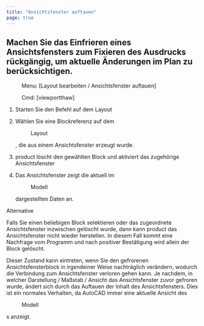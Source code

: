 ```yaml
---
title: "Ansichtsfenster auftauen"
page: true
---
```

## Machen Sie das  <Italic> Einfrieren </Italic>  eines Ansichtsfensters zum Fixieren des Ausdrucks r&#252;ckg&#228;ngig, um aktuelle &#196;nderungen im Plan zu ber&#252;cksichtigen.
<GeoDesigner> <Menu> Menu: [Layout bearbeiten / Ansichtsfenster auftauen] </Menu> 
 <Menu> Cmd: [viewportthaw] </Menu> 

1.  Starten Sie den Befehl auf dem Layout


2.  W&#228;hlen Sie eine <Italic> Blockreferenz </Italic>  auf dem <Menu>Layout</Menu> , die aus einem Ansichtsfenster erzeugt wurde.


3. <Placeholder>product</Placeholder> l&#246;scht den gew&#228;hlten Block und aktiviert das zugeh&#246;rige <Italic> Ansichtsfenster </Italic> 
4.  Das <Italic> Ansichtsfenster </Italic>  zeigt die aktuell im <Menu>Modell</Menu>  dargestellten Daten an.




Alternative


Falls Sie einen beliebigen Block selektieren oder das zugeordnete Ansichtsfenster inzwischen gel&#246;scht wurde, dann kann  <Placeholder>product</Placeholder> das  <Italic> Ansichtsfenster </Italic>  nicht wieder herstellen. In diesem Fall kommt eine Nachfrage vom Programm und nach positiver Best&#228;tigung wird allein der Block gel&#246;scht.

<Warning>
Dieser Zustand kann eintreten, wenn Sie den  <Italic> gefrorenen Ansichtsfensterblock </Italic>  in irgendeiner Weise nachtr&#228;glich ver&#228;ndern, wodurch die Verbindung zum Ansichtsfenster verloren gehen kann.
</Warning>

<Success>
Je nachdem, in welcher  <Italic> Darstellung / Ma&#223;stab / Ansicht </Italic>  das  <Italic> Ansichtsfenster </Italic>  zuvor gefroren wurde, &#228;ndert sich durch das Auftauen der Inhalt des Ansichtsfensters. Dies ist ein normales Verhalten, da  <Placeholder>AutoCAD</Placeholder> immer eine aktuelle Ansicht des  <Menu>Modell</Menu> s anzeigt.
</Success>

</GeoDesigner>
